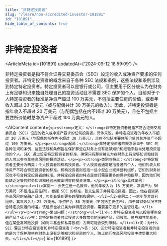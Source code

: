 ```yaml
---
title: "非特定投资者"
slug: "/learn/non-accredited-investor-101891"
id: "101891"
hide_table_of_contents: true
---
```



# 非特定投资者

<ArticleMeta id={101891} updatedAt={'2024-09-12 18:59:09'} />
<div className='border-solid border-b border-t-0 my-4 border-[var(--ifm-color-gray-300)]' />

非特定投资者是指不符合证券交易委员会（SEC）设定的收入或净资产要求的任何投资者。非特定投资者的概念来自于各种 SEC 法规和条例，这些法规和条例涉及到特定特定投资者。特定投资者可以是银行或公司，但主要用于区分被认为在财务上有足够知识来独自处理自己的投资活动且不需要 SEC 保护的个人。目前对于个人特定投资者的标准是净资产超过 100 万美元，不包括主要住房的价值，或者年收入超过 20 万美元（或与配偶共计 30 万美元的收入）。因此，非特定投资者是指年收入不超过 20 万美元（与配偶包括在内不超过 30 万美元），且在不包括主要住所价值时总净资产不超过 100 万美元的人。

<AIContent content={`<p><strong>定义：</strong>非特定投资者是指不符合证券交易委员会（SEC）设定的收入或净资产要求的任何投资者。具体来说，非特定投资者的年收入不超过 20 万美元（与配偶包括在内不超过 30 万美元），且在不包括主要住所价值时总净资产不超过 100 万美元。</p><p><strong>起源：</strong>非特定投资者的概念源自于 SEC 的各种法规和条例，这些法规和条例旨在保护那些在财务上没有足够知识和经验来独自处理投资活动的个人。SEC 通过设定特定投资者的标准，确保只有那些被认为在财务上有足够知识和经验的人可以参与某些高风险的投资活动。</p><p><strong>类别与特点：</strong>非特定投资者主要分为两类：个人投资者和机构投资者。个人投资者通常是指普通的个人，他们的收入和净资产不符合特定投资者的标准。机构投资者则包括一些小型企业或非营利组织，它们的财务状况也不符合特定投资者的标准。非特定投资者的特点是他们需要更多的保护和指导，因为他们可能缺乏足够的财务知识和经验来做出明智的投资决策。</p><p><strong>具体案例：</strong><ul><li>案例一：张先生是一名教师，他的年收入为 15 万美元，净资产为 50 万美元（不包括主要住所）。根据 SEC 的标准，张先生属于非特定投资者。因此，他在投资某些高风险的金融产品时，可能会受到更多的限制和保护。</li><li>案例二：一家小型非营利组织，其年收入为 25 万美元，净资产为 80 万美元（不包括主要住所）。由于其财务状况不符合特定投资者的标准，该组织也被归类为非特定投资者，需要遵守更多的监管规定。</li></ul></p><p><strong>常见问题：</strong><ul><li>问：非特定投资者可以投资哪些金融产品？<br/>答：非特定投资者可以投资大多数常见的金融产品，如股票、债券和共同基金，但在某些高风险投资（如对冲基金和私募股权）方面可能会受到限制。</li><li>问：为什么 SEC 要区分特定投资者和非特定投资者？<br/>答：SEC 区分特定投资者和非特定投资者的目的是为了保护那些在财务上没有足够知识和经验的个人，防止他们在高风险投资中遭受重大损失。</li></ul></p>`} id={101891} />
